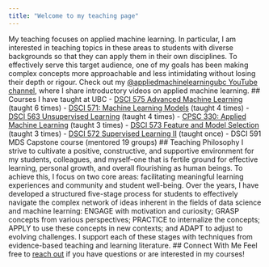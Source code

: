 ```yaml
---
title: "Welcome to my teaching page"
---
```


My teaching focuses on applied machine learning. In particular, I am interested in teaching topics in these areas to students with diverse backgrounds so that they can apply them in their own disciplines. To effectively serve this target audience, one of my goals has been making complex concepts more approachable and less intimidating without losing their depth or rigour.
Check out my [@appliedmachinelearningubc YouTube channel](https://www.youtube.com/channel/UC40oUwJPrUmhsYdURk8OjqA), where I share introductory videos on applied machine learning.
## Courses I have taught at UBC
- [DSCI 575 Advanced Machine Learning](https://ubc-mds.github.io/DSCI_575_adv-mach-learn/README.html) (taught 6 times)
- [DSCI 571: Machine Learning Models](https://ubc-mds.github.io/DSCI_571_sup-learn-1/README.html) (taught 4 times)
- [DSCI 563 Unsupervised Learning](https://ubc-mds.github.io/DSCI_563_unsup-learn/README.html) (taught 4 times)
- [CPSC 330: Applied Machine Learning](https://ubc-cs.github.io/cpsc330-2023W1/README.html) (taught 3 times)
- [DSCI 573 Feature and Model Selection](https://ubc-mds.github.io/DSCI_573_feat-model-select/README.html) (taught 3 times)
- [DSCI 572 Supervised Learning II](https://ubc-mds.github.io/DSCI_572_sup-learn-2/README.html) (taught once)
- DSCI 591 MDS Capstone course (mentored 19 groups)
## Teaching Philosophy
I strive to cultivate a positive, constructive, and supportive environment for my students, colleagues, and myself--one that is fertile ground for effective learning, personal growth, and overall flourishing as human beings. To achieve this, I focus on two core areas: facilitating meaningful learning experiences and community and student well-being.
Over the years, I have developed a structured five-stage process for students to effectively navigate the complex network of ideas inherent in the fields of data science and machine learning: ENGAGE with motivation and curiosity; GRASP concepts from various perspectives; PRACTICE to internalize the concepts; APPLY to use these concepts in new contexts; and ADAPT to adjust to evolving challenges. I support each of these stages with techniques from evidence-based teaching and learning literature.
## Connect With Me
Feel free to [reach out](contact.html) if you have questions or are interested in my courses!